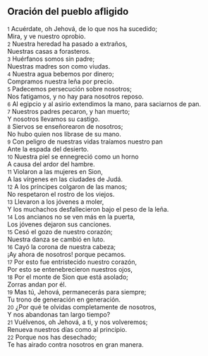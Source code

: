 == Oración del pueblo afligido ==

{{anchor|1}} <small>1</small> Acuérdate, oh Jehová, de lo que nos ha sucedido;<br>
Mira, y ve nuestro oprobio.<br>
{{anchor|2}} <small>2</small> Nuestra heredad ha pasado a extraños,<br>
Nuestras casas a forasteros.<br>
{{anchor|3}} <small>3</small> Huérfanos somos sin padre;<br>
Nuestras madres son como viudas.<br>
{{anchor|4}} <small>4</small> Nuestra agua bebemos por dinero;<br>
Compramos nuestra leña por precio.<br>
{{anchor|5}} <small>5</small> Padecemos persecución sobre nosotros;<br>
Nos fatigamos, y no hay para nosotros reposo.<br>
{{anchor|6}} <small>6</small> Al egipcio y al asirio extendimos la mano, para saciarnos de pan.<br>
{{anchor|7}} <small>7</small> Nuestros padres pecaron, y han muerto;<br>
Y nosotros llevamos su castigo.<br>
{{anchor|8}} <small>8</small> Siervos se enseñorearon de nosotros;<br>
No hubo quien nos librase de su mano.<br>
{{anchor|9}} <small>9</small> Con peligro de nuestras vidas traíamos nuestro pan<br>
Ante la espada del desierto.<br>
{{anchor|10}} <small>10</small> Nuestra piel se ennegreció como un horno<br>
A causa del ardor del hambre.<br>
{{anchor|11}} <small>11</small> Violaron a las mujeres en Sion,<br>
A las vírgenes en las ciudades de Judá.<br>
{{anchor|12}} <small>12</small> A los príncipes colgaron de las manos;<br>
No respetaron el rostro de los viejos.<br>
{{anchor|13}} <small>13</small> Llevaron a los jóvenes a moler,<br>
Y los muchachos desfallecieron bajo el peso de la leña.<br>
{{anchor|14}} <small>14</small> Los ancianos no se ven más en la puerta,<br>
Los jóvenes dejaron sus canciones.<br>
{{anchor|15}} <small>15</small> Cesó el gozo de nuestro corazón;<br>
Nuestra danza se cambió en luto.<br>
{{anchor|16}} <small>16</small> Cayó la corona de nuestra cabeza;<br>
¡Ay ahora de nosotros! porque pecamos.<br>
{{anchor|17}} <small>17</small> Por esto fue entristecido nuestro corazón,<br>
Por esto se entenebrecieron nuestros ojos,<br>
{{anchor|18}} <small>18</small> Por el monte de Sion que está asolado;<br>
Zorras andan por él.<br>
{{anchor|19}} <small>19</small> Mas tú, Jehová, permanecerás para siempre;<br>
Tu trono de generación en generación.<br>
{{anchor|20}} <small>20</small> ¿Por qué te olvidas completamente de nosotros,<br>
Y nos abandonas tan largo tiempo?<br>
{{anchor|21}} <small>21</small> Vuélvenos, oh Jehová, a ti, y nos volveremos;<br>
Renueva nuestros días como al principio.<br>
{{anchor|22}} <small>22</small> Porque nos has desechado;<br>
Te has airado contra nosotros en gran manera.<br>
